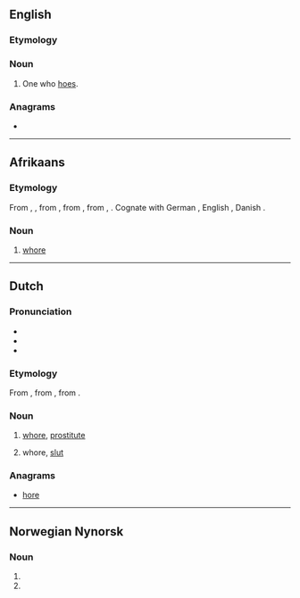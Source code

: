 {{also|Hoer|hoër|hör}}
==English==

===Etymology===
{{suffix|en|hoe|er}}

===Noun===
{{en-noun}}

# One who [[hoe]]s.

===Anagrams===
* {{anagrams|en|Hero|Rohe|heor|hero|rheo-|rohe}}

----

==Afrikaans==

===Etymology===
{{PIE root|af|keh₂}}
From {{inh|af|dum|hoere}}, {{m|dum|hoer}}, from {{inh|af|odt|*huora}}, from {{inh|af|gem-pro|*hōrǭ}}, from {{der|af|ine-pro|*kāro-}}, {{m|ine-pro|*keh₂ro-||dear, loved}}. Cognate with German {{m|de|Hure}}, English {{m|en|whore}}, Danish {{m|da|hore}}.

===Noun===
{{af-noun|hoere}}

# {{lb|af|derogatory}} [[whore]]

----

==Dutch==

===Pronunciation===
* {{audio|Nl-hoer.ogg|Audio|lang=nl}}
* {{IPA|/ɦur/|lang=nl}}
* {{rhymes|lang=nl|ur}}

===Etymology===
{{PIE root|nl|keh₂}}
From {{inh|nl|dum|hoere}}, from {{inh|nl|odt|*huora}}, from {{inh|nl|gem-pro|*hōrǭ}}.

===Noun===
{{nl-noun|f|-en|hoertje}}

# {{lb|nl|sometimes|derogatory}} [[whore]], [[prostitute]]
# {{lb|nl|pejorative}} whore, [[slut]] {{qualifier|slur}}

===Anagrams===
* [[hore#Dutch|hore]]

----

==Norwegian Nynorsk==

===Noun===
{{head|nn|noun form|g=f}}

# {{form of|indefinite plural|ho|lang=nn}}
# {{form of|indefinite plural|hoe|lang=nn}}